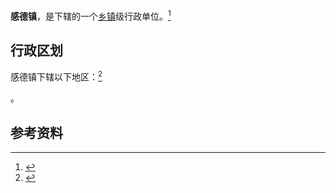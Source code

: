 {{中国乡级行政区|35/05/24/110/000}}

'''感德镇'''，是{{PRC admin/fullname|35/05/24/110/000|3}}下辖的一个[[乡镇|乡镇]]级行政单位。<ref>{{PRC admin/ref sgc|{{PRC admin/parent|35/05/24/110/000}}}}</ref>

== 行政区划 ==

感德镇下辖以下地区：<ref>{{PRC admin/ref sgc|35/05/24/110/000}}</ref>

{{PRC admin/children|35/05/24/110/000}}。

== 参考资料 ==

{{reflist}}

{{行政区划小作品}}
{{PRC admin/navcat|35/05/24/110/000}}